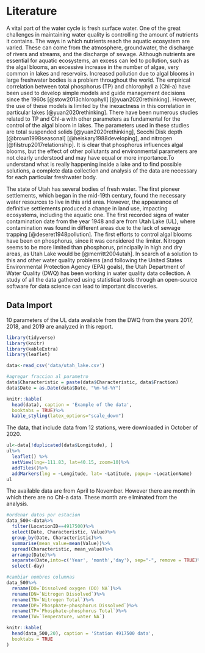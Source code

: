 # Literature

A vital part of the water cycle is fresh surface water. One of the great challenges in maintaining water quality is controlling the amount of nutrients it contains. The ways in which nutrients reach the aquatic ecosystem are varied. These can come from the atmosphere, groundwater, the discharge of rivers and streams, and the discharge of sewage. Although nutrients are essential for aquatic ecosystems, an excess can led to pollution, such as the algal blooms, an excessive increase in the number of algae, very common in lakes and reservoirs. Increased pollution due to algal blooms in large freshwater bodies is a problem throughout the world. The empirical correlation between total phosphorus (TP) and chlorophyll a (Chl-a) have been used to develop simple models and guide management decisions since the 1960s [@stow2013chlorophyll] [@yuan2020rethinking]. However, the use of these models is limited by the inexactness in this correlation in particular lakes [@yuan2020rethinking]. There have been numerous studies related to TP and Chl-a with other parameters as fundamental for the control of the algal bloom in lakes. The parameters used in these studies are total suspended solids [@yuan2020rethinking], Secchi Disk depth [@brown1998seasonal] [@heiskary1988developing], and nitrogen [@filstrup2017relationship]. It is clear that phosphorus influences algal blooms, but the effect of other pollutants and environmental parameters are not clearly understood and may have equal or more importance.To understand what is really happening inside a lake and to find possible solutions, a complete data collection and analysis of the data are necessary for each particular freshwater body. 

The state of Utah has several bodies of fresh water. The first pioneer settlements, which began in the mid-19th century, found the necessary water resources to live in this arid area. However, the appearance of definitive settlements produced a change in land use, impacting ecosystems, including the aquatic one. The first recorded signs of water contamination date from the year 1948 and are from Utah Lake (UL), where contamination was found in different areas due to the lack of sewage trapping [@deseret1948pollution]. The first efforts to control algal blooms have been on phosphorus, since it was considered the limiter. Nitrogen seems to be more limited than phosphorus, principally in high and dry areas, as Utah Lake would be [@merritt2004utah]. In search of a solution to this and other water quality problems (and following the United States Environmental Protection Agency (EPA) goals), the Utah Department of Water Quality (DWQ) has been working in water quality data collection. A study of all the data gathered using statistical tools through an open-source software for data science can lead to important discoveries.

## Data Import
10 parameters of the UL data available from the DWQ from the years 2017, 2018, and 2019 are analyzed in this report. 

```r
library(tidyverse)
library(knitr)
library(kableExtra)
library(leaflet)
```

```r
data<-read_csv('data/utah_lake.csv')
```

```r
#agregar fraccion al parametro
data$Characteristic = paste(data$Characteristic, data$Fraction)
data$Date = as.Date(data$Date, "%m-%d-%Y")
```

```r
knitr::kable(
  head(data), caption = 'Example of the data',  
  booktabs = TRUE)%>% 
  kable_styling(latex_options="scale_down")
```

The data, that include data from 12 stations, were downloaded in October of 2020. 

```r
ul<-data[!duplicated(data$Longitude), ]
ul%>%
  leaflet() %>%
  setView(lng=-111.83, lat=40.15, zoom=10)%>%
  addTiles()%>%
  addMarkers(lng = ~Longitude, lat= ~Latitude, popup= ~LocationName)
ul
```
The available data are from April to November. However there are month in which there are no Chl-a data. These month are eliminated from the analysis.


```r
#ordenar datos por estacion
data_500<-data%>%
  filter(LocationID==4917500)%>%
  select(Date, Characteristic, Value)%>%
  group_by(Date, Characteristic)%>%
  summarise(mean_value=mean(Value))%>%
  spread(Characteristic, mean_value)%>%
  arrange(Date)%>%
  separate(Date,into=c('Year', 'month','day'), sep="-", remove = TRUE)%>%
  select(-day)

#cambiar nombres columnas
data_500%>%
  rename(DO=`Dissolved oxygen (DO) NA`)%>%
  rename(DN=`Nitrogen Dissolved`)%>%
  rename(TN=`Nitrogen Total`)%>%
  rename(DP=`Phosphate-phosphorus Dissolved`)%>%
  rename(TP=`Phosphate-phosphorus Total`)%>%
  rename(TW=`Temperature, water NA`)
```


```r
knitr::kable(
  head(data_500,20), caption = 'Station 4917500 data',
  booktabs = TRUE
)
```

